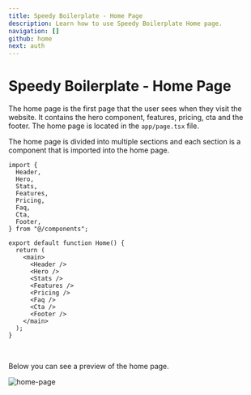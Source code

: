 ```yaml
---
title: Speedy Boilerplate - Home Page
description: Learn how to use Speedy Boilerplate Home page.
navigation: []
github: home
next: auth
---
```


# Speedy Boilerplate - Home Page

The home page is the first page that the user sees when they visit the website. It contains the hero component, features, pricing, cta and the footer. The home page is located in the <Code>app/page.tsx</Code> file.

The home page is divided into multiple sections and each section is a component that is imported into the home page.

```tsx
import {
  Header,
  Hero,
  Stats,
  Features,
  Pricing,
  Faq,
  Cta,
  Footer,
} from "@/components";

export default function Home() {
  return (
    <main>
      <Header />
      <Hero />
      <Stats />
      <Features />
      <Pricing />
      <Faq />
      <Cta />
      <Footer />
    </main>
  );
}
```

<br />

Below you can see a preview of the home page.

<Image src="/boilerplate/home-page.png" alt="home-page" width={1280} height={1280} className="border border-gray-200 w-full h-auto rounded-lg" />